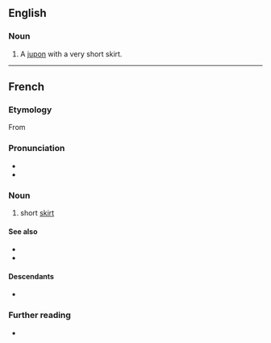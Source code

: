 ==English==

===Noun===
{{en-noun}}

# A [[jupon]] with a very short skirt.

----

==French==

===Etymology===
From {{af|fr|jupe|-ette}}

===Pronunciation===
* {{fr-IPA}}
* {{audio|fr|LL-Q150 (fra)-0x010C-jupette.wav|Audio}}

===Noun===
{{fr-noun|f}}

# short [[skirt]]

====See also====
* {{l|fr|microjupe}}
* {{l|fr|minijupe}}

====Descendants====
* {{desc|bor=1|en|jupette}}

===Further reading===
* {{R:TLFi}}

{{C|fr|Clothing|Skirts}}